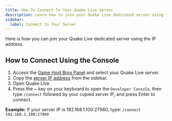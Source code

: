 ```yaml
---
title: How To Connect To Your Quake Live Server
description: Learn how to join your Quake Live dedicated server using the IP address.
sidebar:
  label: Connect to Your Server
---
```


Here is how you can join your Quake Live dedicated server using the IP address.

## How to Connect Using the Console

1. Access the [Game Host Bros Panel](https://panel.gamehostbros.com/) and select your Quake Live server.
2. Copy the [server IP address](https://www.youtube.com/watch?v=Ap7DtDF-wYg) from the sidebar.
3. Open Quake Live.
4. Press the ~ key on your keyboard to open the `Developer Console`, then type `/connect` followed by your copied server IP, and press Enter to connect.

**Example:** If your server IP is 192.168.1.100:27960, type:
`/connect 192.168.1.100:27960`
